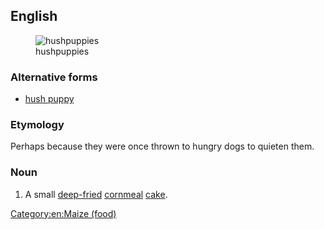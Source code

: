 {{also|hush puppy}}
==English==
{{wikipedia}}
[[Image:Hushpuppies 5stack.jpg|thumb|hushpuppies]]

===Alternative forms===
* [[hush puppy]]

===Etymology===
Perhaps because they were once thrown to hungry dogs to quieten them.

===Noun===
{{en-noun|hushpuppies}}

# {{lb|en|southern US}} A small [[deep-fried]] [[cornmeal]] [[cake]].

[[Category:en:Maize (food)]]